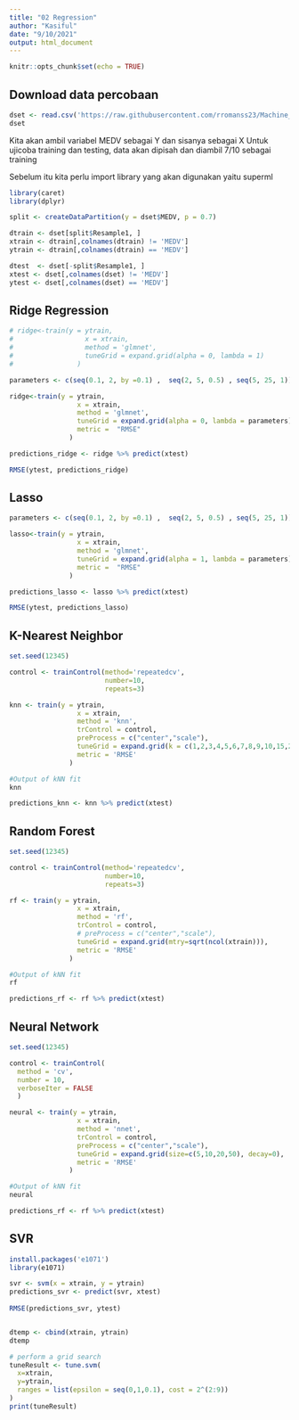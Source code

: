 ```yaml
---
title: "02 Regression"
author: "Kasiful"
date: "9/10/2021"
output: html_document
---
```


```r
knitr::opts_chunk$set(echo = TRUE)
```

## Download data percobaan

```r
dset <- read.csv('https://raw.githubusercontent.com/rromanss23/Machine_Leaning_Engineer_Udacity_NanoDegree/master/projects/boston_housing/housing.csv')
dset
```

Kita akan ambil variabel MEDV sebagai Y dan sisanya sebagai X
Untuk ujicoba training dan testing, data akan dipisah dan diambil 7/10 sebagai training

Sebelum itu kita perlu import library yang akan digunakan yaitu superml

```r

library(caret)
library(dplyr)

split <- createDataPartition(y = dset$MEDV, p = 0.7)

dtrain <- dset[split$Resample1, ]
xtrain <- dtrain[,colnames(dtrain) != 'MEDV']
ytrain <- dtrain[,colnames(dtrain) == 'MEDV']

dtest  <- dset[-split$Resample1, ]
xtest <- dset[,colnames(dset) != 'MEDV']
ytest <- dset[,colnames(dset) == 'MEDV']

```

## Ridge Regression

```r

# ridge<-train(y = ytrain,
#                  x = xtrain,
#                  method = 'glmnet', 
#                  tuneGrid = expand.grid(alpha = 0, lambda = 1)
#                ) 

parameters <- c(seq(0.1, 2, by =0.1) ,  seq(2, 5, 0.5) , seq(5, 25, 1))

ridge<-train(y = ytrain,
                 x = xtrain,
                 method = 'glmnet', 
                 tuneGrid = expand.grid(alpha = 0, lambda = parameters),
                 metric =  "RMSE"
               ) 

predictions_ridge <- ridge %>% predict(xtest)

RMSE(ytest, predictions_ridge)

```


## Lasso

```r

parameters <- c(seq(0.1, 2, by =0.1) ,  seq(2, 5, 0.5) , seq(5, 25, 1))

lasso<-train(y = ytrain,
                 x = xtrain,
                 method = 'glmnet', 
                 tuneGrid = expand.grid(alpha = 1, lambda = parameters) ,
                 metric =  "RMSE"
               ) 

predictions_lasso <- lasso %>% predict(xtest)

RMSE(ytest, predictions_lasso)

```


## K-Nearest Neighbor
```r

set.seed(12345)

control <- trainControl(method='repeatedcv', 
                        number=10, 
                        repeats=3)

knn <- train(y = ytrain,
                 x = xtrain,
                 method = 'knn',
                 trControl = control,
                 preProcess = c("center","scale"), 
                 tuneGrid = expand.grid(k = c(1,2,3,4,5,6,7,8,9,10,15,20)),
                 metric = 'RMSE'
               ) 

#Output of kNN fit
knn

predictions_knn <- knn %>% predict(xtest)

```
## Random Forest 
```r

set.seed(12345)

control <- trainControl(method='repeatedcv', 
                        number=10, 
                        repeats=3)

rf <- train(y = ytrain,
                 x = xtrain,
                 method = 'rf',
                 trControl = control,
                 # preProcess = c("center","scale"),
                 tuneGrid = expand.grid(mtry=sqrt(ncol(xtrain))),
                 metric = 'RMSE'
               ) 

#Output of kNN fit
rf

predictions_rf <- rf %>% predict(xtest)

```

## Neural Network
```r

set.seed(12345)

control <- trainControl(
  method = 'cv', 
  number = 10, 
  verboseIter = FALSE
  )

neural <- train(y = ytrain,
                 x = xtrain,
                 method = 'nnet',
                 trControl = control,
                 preProcess = c("center","scale"),
                 tuneGrid = expand.grid(size=c(5,10,20,50), decay=0),
                 metric = 'RMSE'
               ) 

#Output of kNN fit
neural

predictions_rf <- rf %>% predict(xtest)
```


## SVR
```r

install.packages('e1071')
library(e1071)

svr <- svm(x = xtrain, y = ytrain)
predictions_svr <- predict(svr, xtest)
 
RMSE(predictions_svr, ytest)


dtemp <- cbind(xtrain, ytrain)
dtemp

# perform a grid search
tuneResult <- tune.svm(
  x=xtrain,
  y=ytrain,
  ranges = list(epsilon = seq(0,1,0.1), cost = 2^(2:9))
)
print(tuneResult)


```
